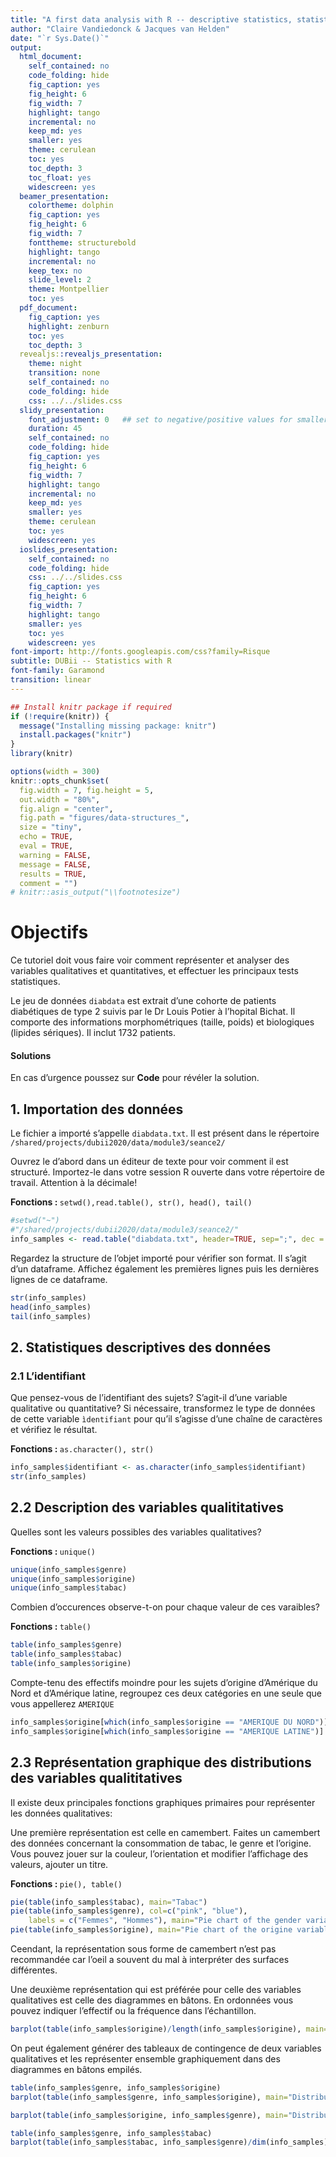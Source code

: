```yaml
---
title: "A first data analysis with R -- descriptive statistics, statistical tests"
author: "Claire Vandiedonck & Jacques van Helden"
date: "`r Sys.Date()`"
output:
  html_document:
    self_contained: no
    code_folding: hide
    fig_caption: yes
    fig_height: 6
    fig_width: 7
    highlight: tango
    incremental: no
    keep_md: yes
    smaller: yes
    theme: cerulean
    toc: yes
    toc_depth: 3
    toc_float: yes
    widescreen: yes
  beamer_presentation:
    colortheme: dolphin
    fig_caption: yes
    fig_height: 6
    fig_width: 7
    fonttheme: structurebold
    highlight: tango
    incremental: no
    keep_tex: no
    slide_level: 2
    theme: Montpellier
    toc: yes
  pdf_document:
    fig_caption: yes
    highlight: zenburn
    toc: yes
    toc_depth: 3
  revealjs::revealjs_presentation:
    theme: night
    transition: none
    self_contained: no
    code_folding: hide
    css: ../../slides.css
  slidy_presentation:
    font_adjustment: 0   ## set to negative/positive values for smaller/bigger fonts
    duration: 45
    self_contained: no
    code_folding: hide
    fig_caption: yes
    fig_height: 6
    fig_width: 7
    highlight: tango
    incremental: no
    keep_md: yes
    smaller: yes
    theme: cerulean
    toc: yes
    widescreen: yes
  ioslides_presentation:
    self_contained: no
    code_folding: hide
    css: ../../slides.css
    fig_caption: yes
    fig_height: 6
    fig_width: 7
    highlight: tango
    smaller: yes
    toc: yes
    widescreen: yes
font-import: http://fonts.googleapis.com/css?family=Risque
subtitle: DUBii -- Statistics with R
font-family: Garamond
transition: linear
---
```


```r
## Install knitr package if required
if (!require(knitr)) {
  message("Installing missing package: knitr")
  install.packages("knitr")
}
library(knitr)

options(width = 300)
knitr::opts_chunk$set(
  fig.width = 7, fig.height = 5, 
  out.width = "80%",
  fig.align = "center", 
  fig.path = "figures/data-structures_",
  size = "tiny", 
  echo = TRUE, 
  eval = TRUE, 
  warning = FALSE, 
  message = FALSE, 
  results = TRUE, 
  comment = "")
# knitr::asis_output("\\footnotesize")
```



# Objectifs

Ce tutoriel doit vous faire voir comment représenter et analyser des variables qualitatives et quantitatives, et effectuer les principaux tests statistiques.

Le jeu de données `diabdata` est extrait d'une cohorte de patients diabétiques de type 2 suivis par le Dr Louis Potier à l'hopital Bichat. Il comporte des informations morphométriques (taille, poids) et biologiques (lipides sériques). Il inclut 1732 patients. 



#### Solutions

En cas d'urgence poussez sur **Code** pour révéler la solution.


## 1. Importation des données

Le fichier a importé s'appelle `diabdata.txt`. Il est présent dans le répertoire `/shared/projects/dubii2020/data/module3/seance2/`

Ouvrez le d'abord dans un éditeur de texte pour voir comment il est structuré.
Importez-le dans votre session R ouverte dans votre répertoire de travail.
Attention à la décimale!

**Fonctions : ** `setwd(),read.table(), str(), head(), tail()`


```r
#setwd("~")
#"/shared/projects/dubii2020/data/module3/seance2/"
info_samples <- read.table("diabdata.txt", header=TRUE, sep=";", dec = "," , stringsAsFactors = FALSE)
```

Regardez la structure de l'objet importé pour vérifier son format. Il s'agit d'un dataframe. Affichez également les premières lignes puis les dernières lignes de ce dataframe.

```r
str(info_samples)
head(info_samples)
tail(info_samples)
```

## 2. Statistiques descriptives des données

### 2.1 L'identifiant

Que pensez-vous de l'identifiant des sujets? S'agit-il d'une variable qualitative ou quantitative?
Si nécessaire, transformez le type de données de cette variable `ìdentifiant` pour qu'il s'agisse d'une chaîne de caractères et vérifiez le résultat.

**Fonctions : ** `as.character(), str()`

```r
info_samples$identifiant <- as.character(info_samples$identifiant)
str(info_samples)
```

## 2.2 Description des variables qualititatives

Quelles sont les valeurs possibles des variables qualitatives?

**Fonctions : ** `unique()`
```r
unique(info_samples$genre)
unique(info_samples$origine)
unique(info_samples$tabac)
```

Combien d'occurences observe-t-on pour chaque valeur de ces varaibles?

**Fonctions : ** `table()`
```r
table(info_samples$genre)
table(info_samples$tabac)
table(info_samples$origine)
```

Compte-tenu des effectifs moindre pour les sujets d'origine d'Amérique du Nord et d'Amérique latine, regroupez ces deux catégories en une seule que vous appellerez `AMERIQUE`

```r
info_samples$origine[which(info_samples$origine == "AMERIQUE DU NORD")] <- "AMERIQUE"
info_samples$origine[which(info_samples$origine == "AMERIQUE LATINE")] <- "AMERIQUE"
```

## 2.3 Représentation graphique des distributions des variables qualititatives

Il existe deux principales fonctions graphiques primaires pour représenter les données qualitatives: 

Une première représentation est celle en camembert.
Faites un camembert des données concernant la consommation de tabac, le genre et l'origine.
Vous pouvez jouer sur la couleur, l'orientation et modifier l'affichage des valeurs, ajouter un titre.

**Fonctions : ** `pie(), table()`

```r
pie(table(info_samples$tabac), main="Tabac")
pie(table(info_samples$genre), col=c("pink", "blue"),
    labels = c("Femmes", "Hommes"), main="Pie chart of the gender variable in the sample")
pie(table(info_samples$origine), main="Pie chart of the origine variable in the sample", cex=0.5, clockwise = T)
```

Ceendant, la représentation sous forme de camembert n'est pas recommandée car l'oeil a souvent du mal à interpréter des surfaces différentes.

Une deuxième représentation qui est préférée pour celle des variables qualitatives est celle des diagrammes en bâtons. En ordonnées vous pouvez indiquer l'effectif ou la fréquence dans l'échantillon.

```r
barplot(table(info_samples$origine)/length(info_samples$origine), main="Distribution of the origine variable", ylab="frequency")

```


On peut également générer des tableaux de contingence de deux variables qualitatives et les représenter ensemble graphiquement dans des diagrammes en bâtons empilés.


```r
table(info_samples$genre, info_samples$origine)
barplot(table(info_samples$genre, info_samples$origine), main="Distribution de la variable origine avec la répartition des genres epilée", col = c("pink", "blue") )

barplot(table(info_samples$origine, info_samples$genre), main="Distribution de la vraiable origine with the variable gender stacked") 

table(info_samples$genre, info_samples$tabac)
barplot(table(info_samples$tabac, info_samples$genre)/dim(info_samples)[1], main="Distribution of the tabac variable with the variable gender stacked", ylim=c(0,1)) 

```

